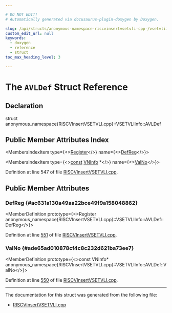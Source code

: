 ```yaml
---

# DO NOT EDIT!
# Automatically generated via docusaurus-plugin-doxygen by Doxygen.

slug: /api/structs/anonymous-namespace-riscvinsertvsetvli-cpp-/vsetvliinfo/avldef
custom_edit_url: null
keywords:
  - doxygen
  - reference
  - struct
toc_max_heading_level: 3

---
```





# The `AVLDef` Struct Reference

<DoxygenPage pluginConfig={pluginConfig}>



## Declaration

<CodeBlock>struct anonymous_namespace{RISCVInsertVSETVLI.cpp}::VSETVLIInfo::AVLDef</CodeBlock>

## Public Member Attributes Index

<MembersIndex>

<MembersIndexItem
  type={<><a href="/docs/api/classes/llvm/register">Register</a></>}
  name={<><a href="#ac631a130a49aa22bce49f9a158048862">DefReg</a></>}>
</MembersIndexItem>

<MembersIndexItem
  type={<><a href="/docs/api/files/lib/lib/target/lib/target/aarch64/aarch64promoteconstant-cpp/#a90f8350fecae261c25be85d38b451bff">const</a> <a href="/docs/api/classes/llvm/vninfo">VNInfo</a> &#42;</>}
  name={<><a href="#ade65ad010878cf4c8c232d621ba73ee7">ValNo</a></>}>
</MembersIndexItem>

</MembersIndex>


Definition at line 547 of file <a href="/docs/api/files/lib/lib/target/lib/target/riscv/riscvinsertvsetvli-cpp">RISCVInsertVSETVLI.cpp</a>.

<SectionDefinition>

## Public Member Attributes

### DefReg {#ac631a130a49aa22bce49f9a158048862}

<MemberDefinition
  prototype={<>Register anonymous&#95;namespace&#123;RISCVInsertVSETVLI.cpp&#125;::VSETVLIInfo::AVLDef::DefReg</>}>

Definition at line <a href="/docs/api/files/lib/lib/target/lib/target/riscv/riscvinsertvsetvli-cpp/#l00551">551</a> of file <a href="/docs/api/files/lib/lib/target/lib/target/riscv/riscvinsertvsetvli-cpp">RISCVInsertVSETVLI.cpp</a>.
</MemberDefinition>

### ValNo {#ade65ad010878cf4c8c232d621ba73ee7}

<MemberDefinition
  prototype={<>const VNInfo&#42; anonymous&#95;namespace&#123;RISCVInsertVSETVLI.cpp&#125;::VSETVLIInfo::AVLDef::ValNo</>}>

Definition at line <a href="/docs/api/files/lib/lib/target/lib/target/riscv/riscvinsertvsetvli-cpp/#l00550">550</a> of file <a href="/docs/api/files/lib/lib/target/lib/target/riscv/riscvinsertvsetvli-cpp">RISCVInsertVSETVLI.cpp</a>.
</MemberDefinition>

</SectionDefinition>

<hr/>

The documentation for this struct was generated from the following file:

<ul>
<li><a href="/docs/api/files/lib/lib/target/lib/target/riscv/riscvinsertvsetvli-cpp">RISCVInsertVSETVLI.cpp</a></li>
</ul>

</DoxygenPage>
